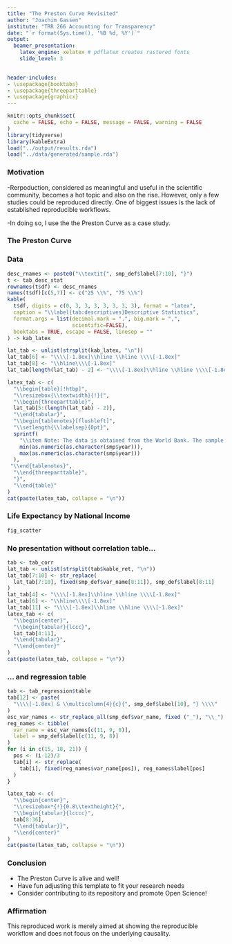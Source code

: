 ```yaml
---
title: "The Preston Curve Revisited"
author: "Joachim Gassen"
institute: "TRR 266 Accounting for Transparency"
date: "`r format(Sys.time(), '%B %d, %Y')`"
output: 
  beamer_presentation: 
    latex_engine: xelatex # pdflatex creates rastered fonts
    slide_level: 3

        
header-includes:
- \usepackage{booktabs} 
- \usepackage{threeparttable}
- \usepackage{graphicx}
---
```



```r
knitr::opts_chunk$set(
  cache = FALSE, echo = FALSE, message = FALSE, warning = FALSE
)
library(tidyverse)
library(kableExtra)
load("../output/results.rda")
load("../data/generated/sample.rda")
```


### Motivation

-Rerpoduction, considered as meaningful and useful in the scientific community, becomes a hot topic and also on the rise. However, only a few studies could be reproduced directly. One of biggest issues is the lack of established reproducible workflows.

-In doing so, I use the the Preston Curve as a case study. 

### The Preston Curve

\begin{center}
\includegraphics[width=0.8\textwidth]{../media/preston_1975_p235.png} \\
Preston (1975, p. 235)
\end{center}


### Data

```r
desc_rnames <- paste0("\\textit{", smp_def$label[7:10], "}")
t <- tab_desc_stat
rownames(t$df) <- desc_rnames
names(t$df)[c(5,7)] <- c("25 \\%", "75 \\%")
kable(
  t$df, digits = c(0, 3, 3, 3, 3, 3, 3, 3), format = "latex",
  caption = "\\label{tab:descriptives}Descriptive Statistics",
  format.args = list(decimal.mark = ".", big.mark = ",", 
                     scientific=FALSE),
  booktabs = TRUE, escape = FALSE, linesep = ""
) -> kab_latex

lat_tab <- unlist(strsplit(kab_latex, "\n"))
lat_tab[6] <- "\\\\[-1.8ex]\\hline \\hline \\\\[-1.8ex]"
lat_tab[8] <- "\\hline\\\\[-1.8ex]"
lat_tab[length(lat_tab) - 2] <- "\\\\[-1.8ex]\\hline \\hline \\\\[-1.8ex]"

latex_tab <- c(
  "\\begin{table}[!htbp]",  
  "\\resizebox{\\textwidth}{!}{",
  "\\begin{threeparttable}",
  lat_tab[5:(length(lat_tab) - 2)],
  "\\end{tabular}",
  "\\begin{tablenotes}[flushleft]",
  "\\setlength{\\labelsep}{0pt}",
  sprintf(
    "\\item Note: The data is obtained from the World Bank. The sample covers %d countries and the period %d to %d. \\textit{National Income per captia} values are in constant 2010 thousand U.S. dollars.", length(unique(smp$country)),
    min(as.numeric(as.character(smp$year))), 
    max(as.numeric(as.character(smp$year)))
  ),
 "\\end{tablenotes}",
  "\\end{threeparttable}",
  "}",
  "\\end{table}"
)
cat(paste(latex_tab, collapse = "\n"))  
```


### Life Expectancy by National Income

```r
fig_scatter
```


### No presentation without correlation table...

``` r
tab <- tab_corr
lat_tab <- unlist(strsplit(tab$kable_ret, "\n"))
lat_tab[7:10] <- str_replace(
  lat_tab[7:10], fixed(smp_def$var_name[8:11]), smp_def$label[8:11]
)
lat_tab[4] <- "\\\\[-1.8ex]\\hline \\hline \\\\[-1.8ex]"
lat_tab[6] <- "\\hline\\\\[-1.8ex]"
lat_tab[11] <- "\\\\[-1.8ex]\\hline \\hline \\\\[-1.8ex]"
latex_tab <- c(
  "\\begin{center}",
  "\\begin{tabular}{lccc}",
  lat_tab[4:11],
  "\\end{tabular}",
  "\\end{center}"
)
cat(paste(latex_tab, collapse = "\n"))
```


### ... and regression table

``` r
tab <- tab_regression$table
tab[12] <- paste(
  "\\\\[-1.8ex] & \\multicolumn{4}{c}{", smp_def$label[10], "} \\\\"
)
esc_var_names <- str_replace_all(smp_def$var_name, fixed ("_"), "\\_")
reg_names <- tibble(
  var_name = esc_var_names[c(11, 9, 8)],
  label = smp_def$label[c(11, 9, 8)]
)
for (i in c(15, 18, 21)) {
  pos <- (i-12)/3
  tab[i] <- str_replace(
    tab[i], fixed(reg_names$var_name[pos]), reg_names$label[pos]
  )
}

latex_tab <- c(
  "\\begin{center}",
  "\\resizebox*{!}{0.8\\textheight}{",
  "\\begin{tabular}{lcccc}",
  tab[8:36],
  "\\end{tabular}}",
  "\\end{center}"
)
cat(paste(latex_tab, collapse = "\n"))
```


### Conclusion

- The Preston Curve is alive and well! 
- Have fun adjusting this template to fit your research needs
- Consider contributing to its repository and promote Open Science!



### Affirmation

This reproduced work is merely aimed at showing the reproducible workflow and does not focus on the underlying causality.







